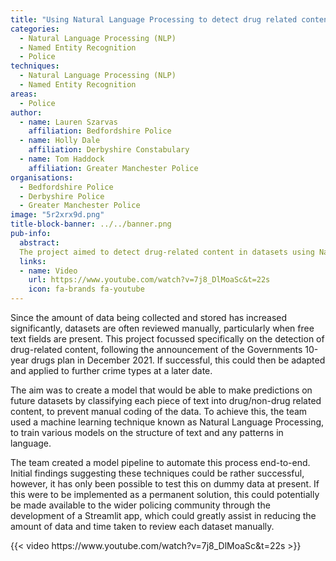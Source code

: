 ```yaml
---
title: "Using Natural Language Processing to detect drug related content within free text "
categories:
  - Natural Language Processing (NLP)
  - Named Entity Recognition
  - Police
techniques:
  - Natural Language Processing (NLP)
  - Named Entity Recognition
areas:
  - Police
author:
  - name: Lauren Szarvas
    affiliation: Bedfordshire Police
  - name: Holly Dale
    affiliation: Derbyshire Constabulary
  - name: Tom Haddock
    affiliation: Greater Manchester Police
organisations:
  - Bedfordshire Police
  - Derbyshire Police
  - Greater Manchester Police
image: "5r2xrx9d.png"
title-block-banner: ../../banner.png
pub-info:
  abstract:
  The project aimed to detect drug-related content in datasets using Natural Language Processing to automate text classification. Initial findings were promising, though tested only on dummy data. If successful, the model could be adapted for other crime types.
  links:
  - name: Video
    url: https://www.youtube.com/watch?v=7j8_DlMoaSc&t=22s
    icon: fa-brands fa-youtube
---
```


Since the amount of data being collected and stored has increased significantly, datasets are often reviewed manually, particularly when free text fields are present. This project focussed specifically on the detection of drug-related content, following the announcement of the Governments 10-year drugs plan in December 2021. If successful, this could then be adapted and applied to further crime types at a later date.

The aim was to create a model that would be able to make predictions on future datasets by classifying each piece of text into drug/non-drug related content, to prevent manual coding of the data. To achieve this, the team used a machine learning technique known as Natural Language Processing, to train various models on the structure of text and any patterns in language.

The team created a model pipeline to automate this process end-to-end. Initial findings suggesting these techniques could be rather successful, however, it has only been possible to test this on dummy data at present. If this were to be implemented as a permanent solution, this could potentially be made available to the wider policing community through the development of a Streamlit app, which could greatly assist in reducing the amount of data and time taken to review each dataset manually.

{{< video https://www.youtube.com/watch?v=7j8_DlMoaSc&t=22s >}}
